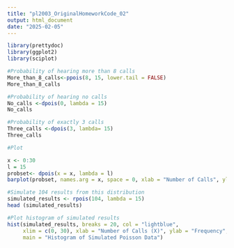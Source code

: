 ```yaml
---
title: "pl2003_OriginalHomeworkCode_02"
output: html_document
date: "2025-02-05"
---
```


```r
library(prettydoc)
library(ggplot2)
library(sciplot)

#Probability of hearing more than 8 calls
More_than_8_calls<-ppois(8, 15, lower.tail = FALSE)
More_than_8_calls

#Probability of hearing no calls
No_calls <-dpois(0, lambda = 15)
No_calls

#Probability of exactly 3 calls 
Three_calls <-dpois(3, lambda= 15)
Three_calls 

#Plot

x <- 0:30
l = 15
probset<- dpois(x = x, lambda = l)
barplot(probset, names.arg = x, space = 0, xlab = "Number of Calls", ylab = "Probability", main = "Poisson Mass Function")

#Simulate 104 results from this distribution
simulated_results <- rpois(104, lambda = 15)
head (simulated_results)

#Plot histogram of simulated results 
hist(simulated_results, breaks = 20, col = "lightblue",
     xlim = c(0, 30), xlab = "Number of Calls (X)", ylab = "Frequency",
     main = "Histogram of Simulated Poisson Data")

```
